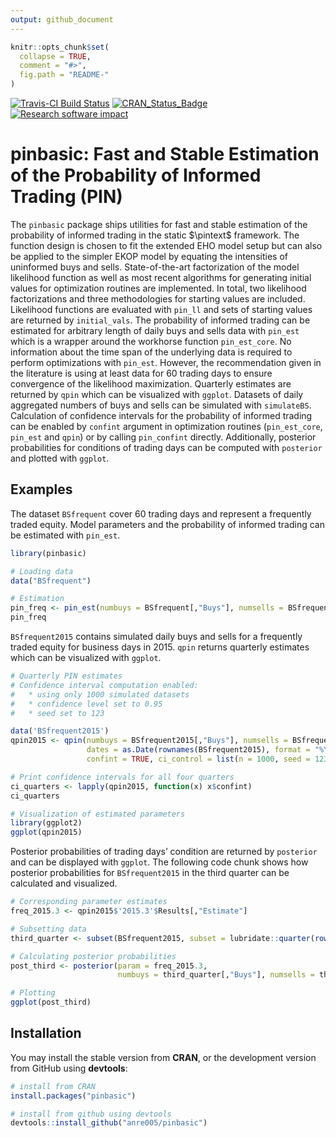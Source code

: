 ```yaml
---
output: github_document
---
```


<!-- README.md is generated from README.Rmd. Please edit that file -->

```r
knitr::opts_chunk$set(
  collapse = TRUE,
  comment = "#>",
  fig.path = "README-"
)
```

[![Travis-CI Build Status](https://travis-ci.org/anre005/pinbasic.svg?branch=master)](https://travis-ci.org/anre005/pinbasic) [![CRAN\_Status\_Badge](http://www.r-pkg.org/badges/version/pinbasic)](http://cran.r-project.org/package=pinbasic)
[![Research software impact](http://depsy.org/api/package/cran/pinbasic/badge.svg)](http://depsy.org/package/r/pinbasic)

pinbasic: Fast and Stable Estimation of the Probability of Informed Trading (PIN)
=================================================================================

The `pinbasic` package ships utilities for fast and stable estimation of the probability of informed trading in the static $\pintext$ framework.
The function design is chosen to fit the extended EHO model setup but can also be applied to the simpler EKOP model 
by equating the intensities of uninformed buys and sells. 
State-of-the-art factorization of the model likelihood function as well as
most recent algorithms for generating initial values for optimization routines are implemented. 
In total, two likelihood factorizations and three methodologies for starting values are included. 
Likelihood functions are evaluated with `pin_ll` and sets of starting values are returned by `initial_vals`.
The probability of informed trading can be estimated for arbitrary length of daily buys and sells data with `pin_est` 
which is a wrapper around the workhorse function `pin_est_core`.
No information about the time span of the underlying data is required to perform optimizations with `pin_est`.
However, the recommendation given in the literature is using at least data for 60 trading days to ensure convergence
of the likelihood maximization.
Quarterly estimates are returned by `qpin` which can be visualized with `ggplot`. 
Datasets of daily aggregated numbers of buys and sells can be simulated with `simulateBS`. 
Calculation of confidence intervals for the probability of informed trading can be enabled by `confint` argument in 
optimization routines (`pin_est_core`, `pin_est` and `qpin`) or by calling `pin_confint` directly.
Additionally, posterior probabilities for conditions of trading days can be computed with `posterior` and plotted with `ggplot`. 

Examples
------------
The dataset `BSfrequent` cover 60 trading days and represent a frequently traded equity. 
Model parameters and the probability of informed trading can be estimated with `pin_est`.
```r
library(pinbasic)

# Loading data
data("BSfrequent")

# Estimation
pin_freq <- pin_est(numbuys = BSfrequent[,"Buys"], numsells = BSfrequent[,"Sells"])
pin_freq
```

`BSfrequent2015` contains simulated daily buys and sells for a frequently traded equity for business days in 2015.
`qpin` returns quarterly estimates which can be visualized with `ggplot`.
```r
# Quarterly PIN estimates
# Confidence interval computation enabled:
#   * using only 1000 simulated datasets
#   * confidence level set to 0.95
#   * seed set to 123

data('BSfrequent2015')
qpin2015 <- qpin(numbuys = BSfrequent2015[,"Buys"], numsells = BSfrequent2015[,"Sells"],
                 dates = as.Date(rownames(BSfrequent2015), format = "%Y-%m-%d"),
                 confint = TRUE, ci_control = list(n = 1000, seed = 123))

# Print confidence intervals for all four quarters
ci_quarters <- lapply(qpin2015, function(x) x$confint)
ci_quarters

# Visualization of estimated parameters
library(ggplot2)
ggplot(qpin2015)
```

Posterior probabilities of trading days' condition are returned by `posterior` and can be displayed with `ggplot`. 
The following code chunk shows how posterior probabilities for `BSfrequent2015` in the third quarter can be calculated and visualized. 
```r
# Corresponding parameter estimates
freq_2015.3 <- qpin2015$'2015.3'$Results[,"Estimate"]

# Subsetting data
third_quarter <- subset(BSfrequent2015, subset = lubridate::quarter(rownames(BSfrequent2015)) == 3)

# Calculating posterior probabilities
post_third <- posterior(param = freq_2015.3, 
                        numbuys = third_quarter[,"Buys"], numsells = third_quarter[,"Sells"])

# Plotting
ggplot(post_third)
```

Installation
------------

You may install the stable version from **CRAN**, or the development version from GitHub using **devtools**:
```r
# install from CRAN
install.packages("pinbasic")

# install from github using devtools
devtools::install_github("anre005/pinbasic")
```

